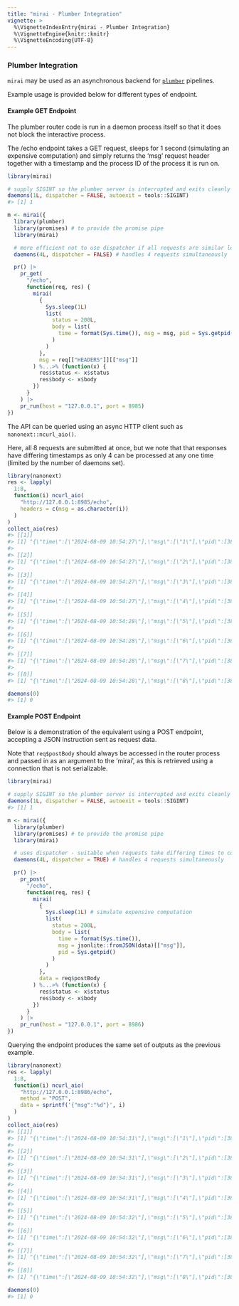 ```yaml
---
title: "mirai - Plumber Integration"
vignette: >
  %\VignetteIndexEntry{mirai - Plumber Integration}
  %\VignetteEngine{knitr::knitr}
  %\VignetteEncoding{UTF-8}
---
```



### Plumber Integration

`mirai` may be used as an asynchronous backend for [`plumber`](https://www.rplumber.io/) pipelines.

Example usage is provided below for different types of endpoint.

#### Example GET Endpoint

The plumber router code is run in a daemon process itself so that it does not block the interactive process.

The /echo endpoint takes a GET request, sleeps for 1 second (simulating an expensive computation) and simply returns the 'msg' request header together with a timestamp and the process ID of the process it is run on.


``` r
library(mirai)

# supply SIGINT so the plumber server is interrupted and exits cleanly when finished
daemons(1L, dispatcher = FALSE, autoexit = tools::SIGINT)
#> [1] 1

m <- mirai({
  library(plumber)
  library(promises) # to provide the promise pipe
  library(mirai)

  # more efficient not to use dispatcher if all requests are similar length
  daemons(4L, dispatcher = FALSE) # handles 4 requests simultaneously

  pr() |>
    pr_get(
      "/echo",
      function(req, res) {
        mirai(
          {
            Sys.sleep(1L)
            list(
              status = 200L,
              body = list(
                time = format(Sys.time()), msg = msg, pid = Sys.getpid()
              )
            )
          },
          msg = req[["HEADERS"]][["msg"]]
        ) %...>% (function(x) {
          res$status <- x$status
          res$body <- x$body
        })
      }
    ) |>
    pr_run(host = "127.0.0.1", port = 8985)
})
```

The API can be queried using an async HTTP client such as `nanonext::ncurl_aio()`.

Here, all 8 requests are submitted at once, but we note that that responses have differing timestamps as only 4 can be processed at any one time (limited by the number of daemons set).

``` r
library(nanonext)
res <- lapply(
  1:8,
  function(i) ncurl_aio(
    "http://127.0.0.1:8985/echo",
    headers = c(msg = as.character(i))
  )
)
collect_aio(res)
#> [[1]]
#> [1] "{\"time\":[\"2024-08-09 10:54:27\"],\"msg\":[\"1\"],\"pid\":[38085]}"
#> 
#> [[2]]
#> [1] "{\"time\":[\"2024-08-09 10:54:27\"],\"msg\":[\"2\"],\"pid\":[38077]}"
#> 
#> [[3]]
#> [1] "{\"time\":[\"2024-08-09 10:54:27\"],\"msg\":[\"3\"],\"pid\":[38082]}"
#> 
#> [[4]]
#> [1] "{\"time\":[\"2024-08-09 10:54:27\"],\"msg\":[\"4\"],\"pid\":[38079]}"
#> 
#> [[5]]
#> [1] "{\"time\":[\"2024-08-09 10:54:28\"],\"msg\":[\"5\"],\"pid\":[38079]}"
#> 
#> [[6]]
#> [1] "{\"time\":[\"2024-08-09 10:54:28\"],\"msg\":[\"6\"],\"pid\":[38085]}"
#> 
#> [[7]]
#> [1] "{\"time\":[\"2024-08-09 10:54:28\"],\"msg\":[\"7\"],\"pid\":[38082]}"
#> 
#> [[8]]
#> [1] "{\"time\":[\"2024-08-09 10:54:28\"],\"msg\":[\"8\"],\"pid\":[38077]}"

daemons(0)
#> [1] 0
```

#### Example POST Endpoint

Below is a demonstration of the equivalent using a POST endpoint, accepting a JSON instruction sent as request data.

Note that `req$postBody` should always be accessed in the router process and passed in as an argument to the 'mirai', as this is retrieved using a connection that is not serializable.

``` r
library(mirai)

# supply SIGINT so the plumber server is interrupted and exits cleanly when finished
daemons(1L, dispatcher = FALSE, autoexit = tools::SIGINT)
#> [1] 1

m <- mirai({
  library(plumber)
  library(promises) # to provide the promise pipe
  library(mirai)

  # uses dispatcher - suitable when requests take differing times to complete
  daemons(4L, dispatcher = TRUE) # handles 4 requests simultaneously

  pr() |>
    pr_post(
      "/echo",
      function(req, res) {
        mirai(
          {
            Sys.sleep(1L) # simulate expensive computation
            list(
              status = 200L,
              body = list(
                time = format(Sys.time()),
                msg = jsonlite::fromJSON(data)[["msg"]],
                pid = Sys.getpid()
              )
            )
          },
          data = req$postBody
        ) %...>% (function(x) {
          res$status <- x$status
          res$body <- x$body
        })
      }
    ) |>
    pr_run(host = "127.0.0.1", port = 8986)
})
```

Querying the endpoint produces the same set of outputs as the previous example.

``` r
library(nanonext)
res <- lapply(
  1:8,
  function(i) ncurl_aio(
    "http://127.0.0.1:8986/echo",
    method = "POST",
    data = sprintf('{"msg":"%d"}', i)
  )
)
collect_aio(res)
#> [[1]]
#> [1] "{\"time\":[\"2024-08-09 10:54:31\"],\"msg\":[\"1\"],\"pid\":[38347]}"
#> 
#> [[2]]
#> [1] "{\"time\":[\"2024-08-09 10:54:31\"],\"msg\":[\"2\"],\"pid\":[38349]}"
#> 
#> [[3]]
#> [1] "{\"time\":[\"2024-08-09 10:54:31\"],\"msg\":[\"3\"],\"pid\":[38355]}"
#> 
#> [[4]]
#> [1] "{\"time\":[\"2024-08-09 10:54:31\"],\"msg\":[\"4\"],\"pid\":[38352]}"
#> 
#> [[5]]
#> [1] "{\"time\":[\"2024-08-09 10:54:32\"],\"msg\":[\"5\"],\"pid\":[38347]}"
#> 
#> [[6]]
#> [1] "{\"time\":[\"2024-08-09 10:54:32\"],\"msg\":[\"6\"],\"pid\":[38349]}"
#> 
#> [[7]]
#> [1] "{\"time\":[\"2024-08-09 10:54:32\"],\"msg\":[\"7\"],\"pid\":[38355]}"
#> 
#> [[8]]
#> [1] "{\"time\":[\"2024-08-09 10:54:32\"],\"msg\":[\"8\"],\"pid\":[38352]}"

daemons(0)
#> [1] 0
```
